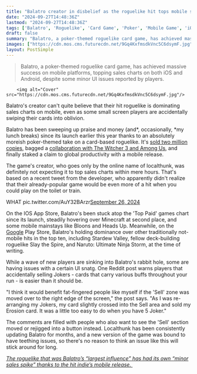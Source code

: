 ```yaml
---
title: "Balatro creator in disbelief as the roguelike hit tops mobile sales charts, beating Minecraft and Stardew Valley despite one pesky issue"
date: "2024-09-27T14:48:36Z"
lastmod: "2024-09-27T14:48:36Z"
tags: ['Balatro', 'Roguelike', 'Card Game', 'Poker', 'Mobile Game', 'iOS', 'Android', 'Indie Game']
draft: false
summary: "Balatro, a poker-themed roguelike card game, has achieved massive success on mobile platforms, topping sales charts on both iOS and Android, despite some minor UI issues reported by players."
images: ["https://cdn.mos.cms.futurecdn.net/9Gq4KxfmsdkVnc5C6dsymF.jpg"]
layout: PostSimple
---
```

> Balatro, a poker-themed roguelike card game, has achieved massive success on mobile platforms, topping sales charts on both iOS and Android, despite some minor UI issues reported by players.


        <img alt="Cover" src="https://cdn.mos.cms.futurecdn.net/9Gq4KxfmsdkVnc5C6dsymF.jpg"/>
        
Balatro's creator can't quite believe that their hit roguelike is dominating sales charts on mobile, even as some small screen players are accidentally swiping their cards into oblivion.

Balatro has been sweeping up praise and money (and*, occasionally, *my lunch breaks) since its launch earlier this year thanks to an absolutely moreish poker-themed take on a card-based roguelike. It's [sold two million copies](https://www.gamesradar.com/games/roguelike/balatro-is-getting-a-major-gameplay-update-this-year-with-new-ideas-and-strategies-as-the-roguelike-poker-sensation-sells-2-million-copies/), bagged a [collaboration with The Witcher 3 and Among Us](https://www.gamesradar.com/games/roguelike/poker-roguelike-balatro-gets-a-free-update-featuring-iconic-indie-games-like-the-witcher-3-vampire-survivors-and-among-us-and-yes-you-read-that-right/), and finally staked a claim to global productivity with a mobile release. 

The game's creator, who goes only by the online name of localthunk, was definitely not expecting it to top sales charts within mere hours. That's based on a recent tweet from the developer, who apparently didn't realize that their already-popular game would be even more of a hit when you could play on the toilet or train.

WHAT pic.twitter.com/AuY32BArzr[September 26, 2024](https://twitter.com/LocalThunk/status/1839420436008009807)

On the IOS App Store, Balatro's been stuck atop the 'Top Paid' games chart since its launch, steadily hovering over Minecraft at second place, and some mobile mainstays like Bloons and Heads Up. Meanwhile, on the [Google](https://www.gamesradar.com/tag/google/) Play Store, Balatro's holding dominance over other traditionally not-mobile hits in the top ten, including Stardew Valley, fellow deck-building roguelike Slay the Spire, and Naruto: Ultimate Ninja Storm, at the time of writing.

While a wave of new players are sinking into Balatro's rabbit hole, some are having issues with a certain UI snatg. One Reddit post warns players that accidentally selling Jokers - cards that carry various buffs throughout your run - is easier than it should be. 

"I think it would benefit fat-fingered people like myself if the 'Sell' zone was moved over to the right edge of the screen," the post says. "As I was re-arranging my Jokers, my card slightly crossed into the Sell area and sold my Erosion card. It was a little too easy to do when you have 5 Joker."

The comments are filled with people who also want to see the 'Sell' section moved or rejigged into a button instead. Localthunk has been consistently updating Balatro for months, and a new version of the game was bound to have teething issues, so there's no reason to think an issue like this will stick around for long.

[<em>The roguelike that was Balatro’s “largest influence” has had its own “minor sales spike” thanks to the hit indie’s mobile release.</em> ](https://www.gamesradar.com/games/roguelike/the-roguelike-that-was-balatros-largest-influence-has-had-its-own-minor-sales-spike-thanks-to-the-hit-indies-upcoming-mobile-release/)
        